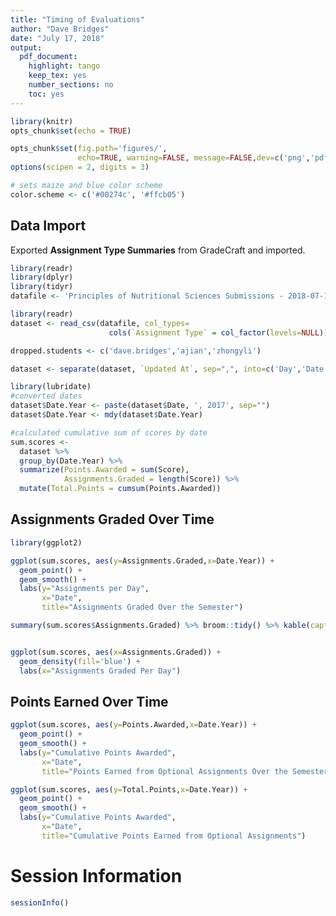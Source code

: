 ```yaml
---
title: "Timing of Evaluations"
author: "Dave Bridges"
date: "July 17, 2018"
output:
  pdf_document:
    highlight: tango
    keep_tex: yes
    number_sections: no
    toc: yes
---
```


```r
library(knitr)
opts_chunk$set(echo = TRUE)

opts_chunk$set(fig.path='figures/',
               echo=TRUE, warning=FALSE, message=FALSE,dev=c('png','pdf'))
options(scipen = 2, digits = 3)

# sets maize and blue color scheme
color.scheme <- c('#00274c', '#ffcb05')
```

## Data Import

Exported **Assignment Type Summaries** from GradeCraft and imported.

```r
library(readr)
library(dplyr)
library(tidyr)
datafile <- 'Principles of Nutritional Sciences Submissions - 2018-07-17.csv'

library(readr)
dataset <- read_csv(datafile, col_types=
                      cols(`Assignment Type` = col_factor(levels=NULL)))

dropped.students <- c('dave.bridges','ajian','zhongyli')

dataset <- separate(dataset, `Updated At`, sep=",", into=c('Day','Date','Time'))

library(lubridate)
#converted dates
dataset$Date.Year <- paste(dataset$Date, ', 2017', sep="") 
dataset$Date.Year <- mdy(dataset$Date.Year)

#calculated cumulative sum of scores by date
sum.scores <-
  dataset %>%
  group_by(Date.Year) %>%
  summarize(Points.Awarded = sum(Score),
            Assignments.Graded = length(Score)) %>%
  mutate(Total.Points = cumsum(Points.Awarded))
```

## Assignments Graded Over Time

```r
library(ggplot2)

ggplot(sum.scores, aes(y=Assignments.Graded,x=Date.Year)) +
  geom_point() +
  geom_smooth() +
  labs(y="Assignments per Day",
       x="Date",
       title="Assignments Graded Over the Semester")

summary(sum.scores$Assignments.Graded) %>% broom::tidy() %>% kable(caption="Summary Statistics for Assignments Graded Per Day")


ggplot(sum.scores, aes(x=Assignments.Graded)) +
  geom_density(fill='blue') +
  labs(x="Assignments Graded Per Day")
```

## Points Earned Over Time

```r
ggplot(sum.scores, aes(y=Points.Awarded,x=Date.Year)) +
  geom_point() +
  geom_smooth() +
  labs(y="Cumulative Points Awarded",
       x="Date",
       title="Points Earned from Optional Assignments Over the Semester")

ggplot(sum.scores, aes(y=Total.Points,x=Date.Year)) +
  geom_point() +
  geom_smooth() +
  labs(y="Cumulative Points Awarded",
       x="Date",
       title="Cumulative Points Earned from Optional Assignments")

```

# Session Information

```r
sessionInfo()
```